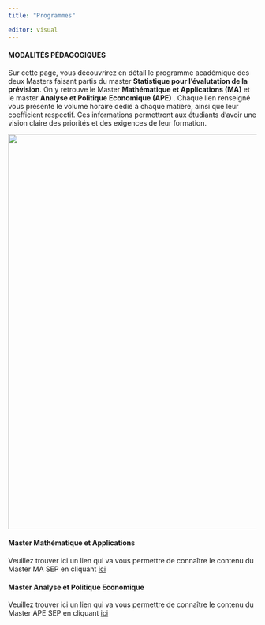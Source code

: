 ```yaml
---
title: "Programmes"

editor: visual
---
```


#### MODALITÉS PÉDAGOGIQUES

Sur cette page, vous découvrirez en détail le programme académique des deux Masters faisant partis du master **Statistique pour l'évalutation de la prévision**. On y retrouve le Master **Mathématique et Applications (MA)** et le master **Analyse et Politique Economique (APE)** . Chaque lien renseigné vous présente le volume horaire dédié à chaque matière, ainsi que leur coefficient respectif. Ces informations permettront aux étudiants d’avoir une vision claire des priorités et des exigences de leur formation.

![](Images/24.jpg){fig-align="center" width="800"}

#### Master Mathématique et Applications

Veuillez trouver ici un lien qui va vous permettre de connaître le contenu du Master MA SEP en cliquant [ici](https://www.univ-reims.fr/formation/catalogue-de-formation/master-mathematiques-et-applications,23515,38949.html?args=R9qFsCnMmKDtxCa17YTDkHVqaqbfYRXwwTnCVt2witCDUIiVoUdkeMDp%2AXGEGm2SMIhvMbuZ3_kOrRxvJlk6dOorIryuNioRCyFFyPAvhl9tCdwYdtHRrwAvNC1tDg_H&formation_id=599#educationalOrganizations)

#### Master Analyse et Politique Economique

Veuillez trouver ici un lien qui va vous permettre de connaître le contenu du Master APE SEP en cliquant [ici](https://www.univ-reims.fr/formation/catalogue-de-formation/master-analyse-et-politique-economique,23515,38949.html?args=R9qFsCnMmKDtxCa17YTDkHVqaqbfYRXwwTnCVt2witCDUIiVoUdkeMDp*XGEGm2SMIhvMbuZ3_kOrRxvJlk6dOorIryuNioRCyFFyPAvhl9tCdwYdtHRrwAvNC1tDg_H&formation_id=684#educationalOrganizations)
